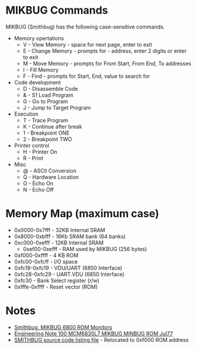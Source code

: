 = MIKBUG Commands =

MIKBUG (Smithbug) has the following case-sensitive commands.

* Memory opertations
** V - View Memory - space for next page, enter to exit
** E - Change Memory - prompts for - address, enter 2 digits or enter to exit
** M - Move Memory - prompts for From Start, From End, To addresses
** I - Fill Memory
** F - Find - prompts for Start, End, value to search for
* Code development
** D - Disassemble Code
** & - S1 Load Program
** G - Go to Program
** J - Jump to Target Program
* Execution
** T - Trace Program
** K - Continue after break
** 1 - Breakpoint ONE
** 2 - Breakpoint TWO
* Printer control
** H - Printer On
** R - Print
* Misc
** @ - ASCII Conversion
** Q - Hardware Location
** O - Echo On
** N - Echo Off

=	Memory Map (maximum case) =

* 0x0000-0x7fff - 32KB Internal SRAM
* 0x8000-0xbfff - 16Kb SRAM bank (64 banks)
* 0xc000-0xefff - 12KB Internal SRAM
**  0xef00-0xefff - RAM used by MIKBUG (256 bytes)
* 0xf000-0xffff - 4 KB ROM
* 0xfc00-0xfcff - I/O space
* 0xfc18-0xfc19 - VDU/UART (6850 Interface)
* 0xfc28-0xfc29 - UART.VDU (6850 Interface)
* 0xfc30 - Bank Select register (r/w)
* 0xfffe-0xffff - Reset vector (ROM)

= Notes =

* [http://www.retrotechnology.com/restore/smithbug.html Smithbug, MIKBUG 6800 ROM Monitors]
* [https://github.com/douggilliland/Retro-Computers/blob/master/6800/Mikbug/Engineering_Note_100_MCM6830L7_MIKBUG_MINBUG_ROM_Jul77.pdf  Engineering Note 100 MCM6830L7 MIKBUG MINBUG ROM Jul77]
* [https://github.com/douggilliland/Retro-Computers/blob/master/6800/A68%206800%20Assembler_SMITHBUG_AT__F000/V2_DIS_corrected.LST SMITHBUG source code listing file] - Relocated to 0xf000 ROM address

